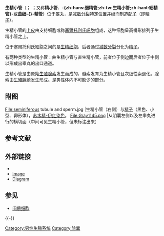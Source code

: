 {{noteTA|G1=LS}}
{{Infobox anatomy
| Name        = 生精小管
| Latin       = tubuli seminiferi
| Image       = seminiferous tubule and sperm low mag.jpg
| Caption     = 生精小管的横截面图（图片中心大型管状结构）以及[[精子|精子]]（黑色、小型、卵形体并离管状结构外边线最远）[[苏木精-伊红染色|苏木精-伊红染色]]
| Image2      = Illu_testis_schematic.jpg
| Caption2    = 1：[[睾丸隔片|睾丸隔片]]<BR>2：'''生精小管'''<BR>3：[[睾丸小叶|睾丸小叶]]<BR>4：[[精直小管|精直小管]]<BR>5：[[输出小管|输出小管]]<BR>6：[[睾丸网|睾丸网]]
| System      =
<!--
| GraySubject = 258
| GrayPage    = 1243
| MeshName    = Seminiferous+Tubules
| MeshNumber  = A05.360.444.849.700
-->
}}
'''生精小管'''（{{lang-en|'''seminiferous tubule'''}}； {{lang-la|'''''tubuli seminiferi'''''}}；又称'''精小管'''、'''-{zh-hans:细精管;zh-tw:生精小管;zh-hant:細精管}-'''或'''曲细-{}-精管'''）位于[[睾丸|睾丸]]，是[[减数分裂|减数分裂]]特定位置并继而制造[[配子|配子]]（即[[精子|精子]]）。

生精小管的[[上皮|上皮]]由支持细胞或称[[塞爾托利氏細胞|塞爾托利氏細胞]]组成，这种细胞呈高桶形排列于生精小管之上。

位于塞爾托利氏細胞之间的是[[生精细胞|生精细胞]]，后者通过[[减数分裂|减数分裂]]分化为[[精子|精子]]。

有两种类型的生精小管：曲生精小管与直生精小管，前者位于侧边而后者位于中侧以形成出睾丸的出口通道。

生精小管是由原始[[生殖腺索|生殖腺索]]发生而成的，髓索发育为生精小管且次级性索退化。腺索由[[生殖腺嵴|生殖腺嵴]]发生形成。是男性体内不可缺少的部分。

==附图==
<gallery>
File:seminiferous tubule and sperm.jpg |生精小管（右侧）与[[精子|精子]]（黑色、小型、卵形体），[[苏木精-伊红染色|苏木精-伊红染色]]。
File:Gray1145.png |从阴囊左侧以及左睾丸进行的横切面（中间可见生精小管，但未标注出来）
</gallery>

==参考文献==
{{Reflist}}

==外部链接==
* {{BUHistology|17802loa}}
* [https://web.archive.org/web/20070420214620/http://www.mccc.edu/~falkow/A%26P%20web/Shawn%27s%20104%20HO/reprod3.jpg Image]
* [http://faculty.southwest.tn.edu/rburkett/A&P2_r7.jpg Diagram] {{Wayback|url=http://faculty.southwest.tn.edu/rburkett/A%26P2_r7.jpg |date=20070219052752 }}

==参见==
*[[间质细胞|间质细胞]]

{{-}}
{{男性生殖系统}}

[[Category:男性生殖系统|Category:男性生殖系统]]
[[Category:陰囊|Category:陰囊]]